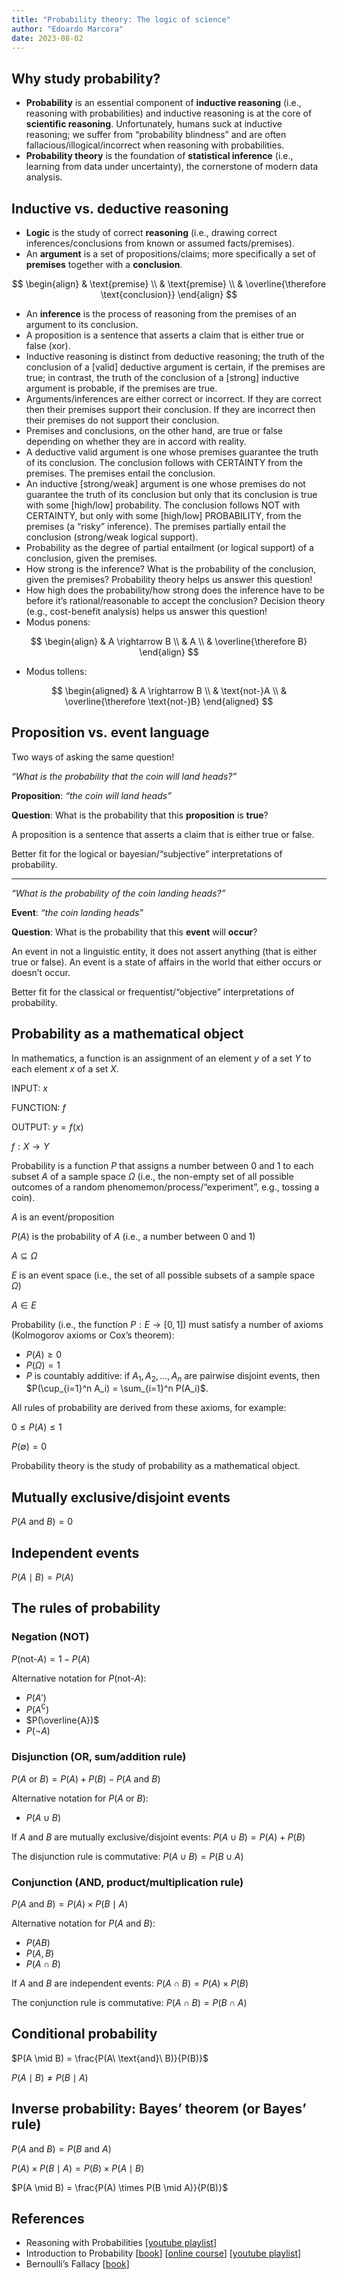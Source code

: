 ```yaml
---
title: "Probability theory: The logic of science"
author: "Edoardo Marcora"
date: 2023-08-02
---
```


## Why study probability?

-   **Probability** is an essential component of **inductive reasoning** (i.e., reasoning with probabilities) and inductive reasoning is at the core of **scientific reasoning**. Unfortunately, humans suck at inductive reasoning; we suffer from "probability blindness" and are often fallacious/illogical/incorrect when reasoning with probabilities.
-   **Probability theory** is the foundation of **statistical inference** (i.e., learning from data under uncertainty), the cornerstone of modern data analysis.

## Inductive vs. deductive reasoning

-   **Logic** is the study of correct **reasoning** (i.e., drawing correct inferences/conclusions from known or assumed facts/premises).
-   An **argument** is a set of propositions/claims; more specifically a set of **premises** together with a **conclusion**.

$$
\begin{align}
& \text{premise} \\
& \text{premise} \\
& \overline{\therefore \text{conclusion}}
\end{align}
$$

-   An **inference** is the process of reasoning from the premises of an argument to its conclusion.
-   A proposition is a sentence that asserts a claim that is either true or false (xor).
-   Inductive reasoning is distinct from deductive reasoning; the truth of the conclusion of a \[valid\] deductive argument is certain, if the premises are true; in contrast, the truth of the conclusion of a \[strong\] inductive argument is probable, if the premises are true.
-   Arguments/inferences are either correct or incorrect. If they are correct then their premises support their conclusion. If they are incorrect then their premises do not support their conclusion.
-   Premises and conclusions, on the other hand, are true or false depending on whether they are in accord with reality.
-   A deductive valid argument is one whose premises guarantee the truth of its conclusion. The conclusion follows with CERTAINTY from the premises. The premises entail the conclusion.
-   An inductive \[strong/weak\] argument is one whose premises do not guarantee the truth of its conclusion but only that its conclusion is true with some \[high/low\] probability. The conclusion follows NOT with CERTAINTY, but only with some \[high/low\] PROBABILITY, from the premises (a "risky" inference). The premises partially entail the conclusion (strong/weak logical support).
-   Probability as the degree of partial entailment (or logical support) of a conclusion, given the premises.
-   How strong is the inference? What is the probability of the conclusion, given the premises? Probability theory helps us answer this question!
-   How high does the probability/how strong does the inference have to be before it's rational/reasonable to accept the conclusion? Decision theory (e.g., cost-benefit analysis) helps us answer this question!
-   Modus ponens:

$$
\begin{align}
& A \rightarrow B \\
& A \\
& \overline{\therefore B}
\end{align}
$$

-   Modus tollens:

$$
\begin{aligned}
& A \rightarrow B \\
& \text{not-}A \\
& \overline{\therefore \text{not-}B}
\end{aligned}
$$

## Proposition vs. event language

Two ways of asking the same question!

*"What is the probability that the coin will land heads?"*

**Proposition**: *"the coin will land heads"*

**Question**: What is the probability that this **proposition** is **true**?

A proposition is a sentence that asserts a claim that is either true or false.

Better fit for the logical or bayesian/"subjective" interpretations of probability.

------------------------------------------------------------------------

*"What is the probability of the coin landing heads?"*

**Event**: *"the coin landing heads"*

**Question**: What is the probability that this **event** will **occur**?

An event in not a linguistic entity, it does not assert anything (that is either true or false). An event is a state of affairs in the world that either occurs or doesn't occur.

Better fit for the classical or frequentist/"objective" interpretations of probability.

## Probability as a mathematical object

In mathematics, a function is an assignment of an element $y$ of a set $Y$ to each element $x$ of a set $X$.

INPUT: $x$

FUNCTION: $f$

OUTPUT: $y = f(x)$

$f: X \rightarrow Y$

Probability is a function $P$ that assigns a number between 0 and 1 to each subset $A$ of a sample space $\Omega$ (i.e., the non-empty set of all possible outcomes of a random phenomemon/process/"experiment", e.g., tossing a coin).

$A$ is an event/proposition

$P(A)$ is the probability of $A$ (i.e., a number between 0 and 1)

$A \subseteq \Omega$

$E$ is an event space (i.e., the set of all possible subsets of a sample space $\Omega$)

$A \in E$

Probability (i.e., the function $P: E \rightarrow [0, 1]$) must satisfy a number of axioms (Kolmogorov axioms or Cox's theorem):

-   $P(A) \ge 0$
-   $P(\Omega) = 1$
-   $P$ is countably additive: if $A_1, A_2, \ldots, A_n$ are pairwise disjoint events, then $P(\cup_{i=1}^n A_i) = \sum_{i=1}^n P(A_i)$.

All rules of probability are derived from these axioms, for example:

$0 \le P(A) \le 1$

$P(\emptyset) = 0$

Probability theory is the study of probability as a mathematical object.

## Mutually exclusive/disjoint events

$P(A\ \text{and}\ B) = 0$

## Independent events

$P(A \mid B) = P(A)$

## The rules of probability

### Negation (NOT)

$P(\text{not-}A) = 1 - P(A)$

Alternative notation for $P(\text{not-}A)$:

-   $P(A')$
-   $P(A^\complement)$
-   $P(\overline{A})$
-   $P(\lnot A)$

### Disjunction (OR, sum/addition rule)

$P(A\ \text{or}\ B) = P(A) + P(B) - P(A\ \text{and}\ B)$

Alternative notation for $P(A\ \text{or}\ B)$:

-   $P(A \cup B)$

If $A$ and $B$ are mutually exclusive/disjoint events: $P(A \cup B) = P(A) + P(B)$

The disjunction rule is commutative: $P(A \cup B) = P(B \cup A)$

### Conjunction (AND, product/multiplication rule)

$P(A\ \text{and} \ B) = P(A) \times P(B \mid A)$

Alternative notation for $P(A\ \text{and} \ B)$:

-   $P(AB)$
-   $P(A,B)$
-   $P(A \cap B)$

If $A$ and $B$ are independent events: $P(A \cap B) = P(A) \times P(B)$

The conjunction rule is commutative: $P(A \cap B) = P(B \cap A)$

## Conditional probability

$P(A \mid B) = \frac{P(A\ \text{and}\ B)}{P(B)}$

$P(A \mid B) \ne P(B \mid A)$

## Inverse probability: Bayes' theorem (or Bayes' rule)

$P(A\ \text{and}\ B) = P(B\ \text{and}\ A)$

$P(A) \times P(B \mid A) = P(B) \times P(A \mid B)$

$P(A \mid B) = \frac{P(A) \times P(B \mid A)}{P(B)}$

## References

-   Reasoning with Probabilities \[[youtube playlist](https://youtube.com/playlist?list=PL1D85E19690485A3E)\]
-   Introduction to Probability \[[book](http://athenasc.com/probbook.html)\] \[[online course](https://www.edx.org/course/probability-the-science-of-uncertainty-and-data-0)\] \[[youtube playlist](https://youtube.com/playlist?list=PLUl4u3cNGP60hI9ATjSFgLZpbNJ7myAg6)\]
-   Bernoulli's Fallacy \[[book](http://cup.columbia.edu/book/bernoullis-fallacy/9780231199957)\]
